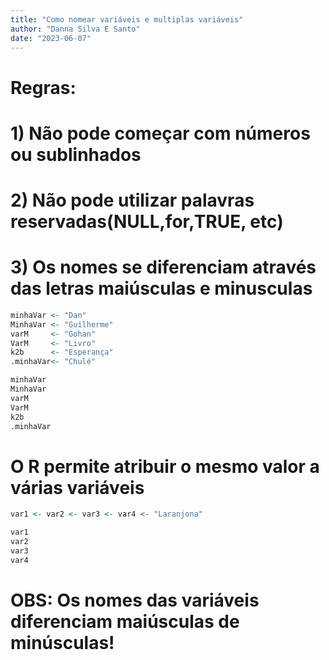 ```yaml
---
title: "Como nomear variáveis e multiplas variáveis"
author: "Danna Silva E Santo"
date: "2023-06-07"
---
```

# Regras: 
# 1) Não pode começar com números ou sublinhados
# 2) Não pode utilizar palavras reservadas(NULL,for,TRUE, etc)
# 3) Os nomes se diferenciam através das letras maiúsculas e minusculas

```r
minhaVar <- "Dan"
MinhaVar <- "Guilherme"
varM     <- "Gohan"
VarM     <- "Livro"
k2b      <- "Esperança"
.minhaVar<- "Chulé"

minhaVar
MinhaVar 
varM     
VarM     
k2b     
.minhaVar

```

# O R permite atribuir o mesmo valor a várias variáveis
```r
var1 <- var2 <- var3 <- var4 <- "Laranjona"

var1
var2
var3
var4
```
# OBS: Os nomes das variáveis diferenciam maiúsculas de minúsculas!